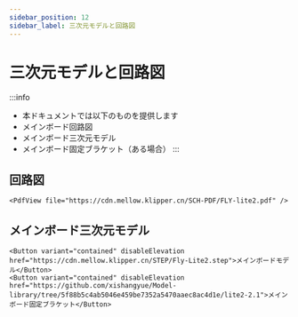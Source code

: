 ```yaml
---
sidebar_position: 12
sidebar_label: 三次元モデルと回路図
---
```


# 三次元モデルと回路図

:::info
* 本ドキュメントでは以下のものを提供します
* メインボード回路図
* メインボード三次元モデル
* メインボード固定ブラケット（ある場合）
:::

## 回路図

    <PdfView file="https://cdn.mellow.klipper.cn/SCH-PDF/FLY-lite2.pdf" />


## メインボード三次元モデル

    <Button variant="contained" disableElevation href="https://cdn.mellow.klipper.cn/STEP/Fly-Lite2.step">メインボードモデル</Button>
    <Button variant="contained" disableElevation href="https://github.com/xishangyue/Model-library/tree/5f88b5c4ab5046e459be7352a5470aaec8ac4d1e/lite2-2.1">メインボード固定ブラケット</Button>